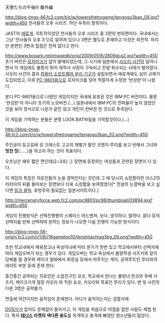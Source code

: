 天使たちの午後III 番外編

http://blog-imgs-46.fc2.com/t/o/w/towerofretrogame/tengogo3ban_09.jpg?width=450
천사들의 오후 시리즈. 하단 우측이 항목이다.

JAST의 [[에로게]]. 히트작이었던 천사들의 오후 시리즈 중 3편의 번외편이다. 국내에서는 그냥 '천사들의 오후 3'으로 알려져 있으나 3편은 별도로 존재하고 이것은 외전작. 하지만 본편인 3편과 접점은 전혀 없다고 한다.

http://www.bcpark.net/imagedb/orig/2009/0516/2609dca2.jpg?width=450
초기 버전은 [[모자이크]]가 없이 발매되었는데, 그 시기에 일본에서 [[사오리 사건]]이 일어나면서 이 게임에도 불똥이 튀어 제작사 사장이 구속되고 전량 회수되는 사태가 벌어졌다. 사오리 사건의 결과 [[컴퓨터 소프트웨어 윤리 기구]]가 설립되면서 에로게에도 심의 규제가 도입되었고, 이후 [[PC-9801]]용으로 모자이크를 넣어 적절하게 수정한 '반성판'이 나왔다.

본디 PC-9801용으로 나왔던 게임이지만 국내에 유포된 것은 IBM PC 버전이다. 물론 '반성판'이 아니라 초기의 노모버전.(...) 일본내에서 IBM PC의 전파율이 높지 않았던 것을 보아 정식으로 나온거 같진 않고 개인이 컨버젼 한 것으로 추측된다.

이 게임을 기억하는 분들은 분명 LOOK.BAT파일을 기억할것이다.(...)

http://blog-imgs-46.fc2.com/t/o/w/towerofretrogame/tengogo3ban_02.png?width=450

주인공이 등교길에 성 크레스트 고교의 재벌가 딸인 코엔지 루리를 보고 반해서 그녀와 '''멋진 짓'''(......)을 하고자 하는 것이 목표이다.

오프닝은 매우 짧은 편인데(2~3초) 그 장면에 등장하는 여성들과 관련된 장면이 다 있다.

이 게임의 특징은 히로인들이 눈을 깜박인다는 것인데 그 때 당시의 쇼킹함이란 이스2의 리리아의 뒤를 돌아보는 장면보다 더욱 쇼킹함을 보여줬었다[* 전설의 눈깜박을 보고 싶다면 [http://www49.atwiki.jp/retropc/pages/928.html/ 링크 클릭]. 후방주의 필요없는 일본사이트이다.]

http://mercenaryforce.web.fc2.com/pc9801/pc98/thumbnail/03894.jpg?width=450

게임의 진행방식은 선택진행형의 스페이스 어드벤쳐. 보다. 생각하다. 말하다. 묻다 등의 선택지를 반복 선택하여 원하는 정보가 나오면 다음 진행이 가능한 방식이다.

http://blog-imgs-56-origin.fc2.com/r/1/8/r18gametop10/tenshitachigg3bg_09.png?width=450

초반 학교내에서 체육창고냐 옥상이냐에 따라 분기가 한번 있고 학교에서부터 선택지에 따라 게임오버가 되는 경우가 있다. 게임오버는 학교 옥상에서 불량학생 사츠키와 같이 담배를 필 경우와 케이크 알바에서 화장실 등에서 마주치는 게이, 공략루트인 루리와의 데이트 부분 등에 존재 한다.

중간중간 공략되는 히로인은 소꿉친구인 쿄코, 학교에서 만나는 불량녀 란코와 후배 사츠키, 케이크가게 점장 카오리 외 직원 요코, 카오리와 목표인 루리가 있다. 맨 윗 사진의 다른 3명은 공략불가.

연출에 약간이지만 움직임이 존재한다. 어디가 움직이는지는 검열삭제.

[[DOS/V]]가 없어도 문제없이 돌아가고, 이 게임을 처음으로 야겜을 접한 사람도 제법 된다. 특히 '''[[테니스]] 라켓의 색다른 용도'''를 목격하고 충격에 빠졌던 청소년들이 많았다.
